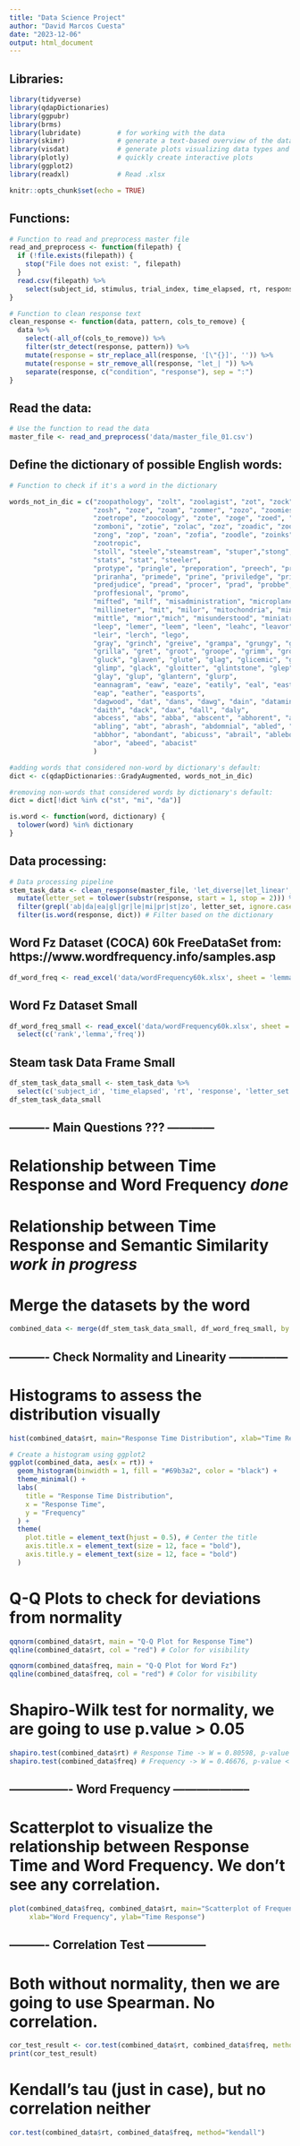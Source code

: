 ```yaml
---
title: "Data Science Project"
author: "David Marcos Cuesta"
date: "2023-12-06"
output: html_document
---
```


## Libraries:
```r
library(tidyverse)
library(qdapDictionaries)
library(ggpubr)
library(brms)
library(lubridate)         # for working with the data 
library(skimr)             # generate a text-based overview of the data 
library(visdat)            # generate plots visualizing data types and missingness
library(plotly)            # quickly create interactive plots
library(ggplot2)
library(readxl)            # Read .xlsx   

knitr::opts_chunk$set(echo = TRUE)
```


## Functions:
```r
# Function to read and preprocess master file
read_and_preprocess <- function(filepath) {
  if (!file.exists(filepath)) {
    stop("File does not exist: ", filepath)
  }
  read.csv(filepath) %>% 
    select(subject_id, stimulus, trial_index, time_elapsed, rt, response)
}

# Function to clean response text
clean_response <- function(data, pattern, cols_to_remove) {
  data %>% 
    select(-all_of(cols_to_remove)) %>% 
    filter(str_detect(response, pattern)) %>%
    mutate(response = str_replace_all(response, '[\"{}]', '')) %>%
    mutate(response = str_remove_all(response, "let_| ")) %>%
    separate(response, c("condition", "response"), sep = ":")
}
```

## Read the data: 
```r
# Use the function to read the data
master_file <- read_and_preprocess('data/master_file_01.csv') 

```

## Define the dictionary of possible English words:
```r
# Function to check if it's a word in the dictionary

words_not_in_dic = c("zoopathology", "zolt", "zoolagist", "zot", "zock", "zook", "zon",
                     "zosh", "zoze", "zoam", "zommer", "zozo", "zoomies", "zoop", "zope",
                     "zoetrope", "zoocology", "zote", "zoge", "zoed", "zomed", "zork",
                     "zomboni", "zotie", "zolac", "zoz", "zoadic", "zooplankton", "zoro",
                     "zong", "zop", "zoan", "zofia", "zoodle", "zoinks", "zowwys",
                     "zootropic",
                     "stoll", "steele","steamstream", "stuper","stong", "stupify", "steale", "stickly",
                     "stats", "stat", "steeler",
                     "protype", "pringle", "preporation", "preech", "pradae", "proactive", "practicum",
                     "priranha", "primede", "prine", "priviledge", "privelege", "priere", "pratt",
                     "predjudice", "pread", "procer", "prad", "probbe", "protone", "pronation", "prada",
                     "proffesional", "promo",
                     "mifted", "milf", "misadministration", "microplane", "milkshake", "minnce", 
                     "millineter", "mit", "milor", "mitochondria", "minging", "millisecond", "millow",
                     "mittle", "mior","mich", "misunderstood", "miniatrure",
                     "leep", "lemer", "leem", "leen", "leahc", "leavor", "lepper", "letal", "leb",
                     "leir", "lerch", "lego",
                     "gray", "grinch", "greive", "grampa", "grungy", "grunge", "grandeous", "grap",
                     "grilla", "gret", "groot", "groope", "grimm", "growed",
                     "gluck", "glaven", "glute", "glag", "glicemic", "gle", "glam", "gleen", "glamping",
                     "glimp", "glack", "gloitter", "glintstone", "glep", "gleem", "glock", "glot",
                     "glay", "glup", "glantern", "glurp",
                     "eannagram", "eaw", "eaze", "eatily", "eal", "east", "eavesrop", "eads", "eab",
                     "eap", "eather", "easports", 
                     "dagwood", "dat", "dans", "dawg", "dain", "datamine", "daquirri", "dask", "dallup",
                     "daith", "dack", "dax", "dall", "daly",
                     "abcess", "abs", "abba", "abscent", "abhorent", "abalon", "abott", "abcs", "abraid",
                     "abling", "abt", "abrash", "abdomnial", "abled", "abdjure", "abdominals", "aboot",
                     "abbhor", "abondant", "abicuss", "abrail", "ablebody", "abscomb", "abid", "abduction",
                     "abor", "abeed", "abacist" 
                     )

#adding words that considered non-word by dictionary's default:
dict <- c(qdapDictionaries::GradyAugmented, words_not_in_dic)

#removing non-words that considered words by dictionary's default:
dict = dict[!dict %in% c("st", "mi", "da")]

is.word <- function(word, dictionary) {
  tolower(word) %in% dictionary
}
```


## Data processing:
```r
# Data processing pipeline
stem_task_data <- clean_response(master_file, 'let_diverse|let_linear', c("stimulus")) %>%
  mutate(letter_set = tolower(substr(response, start = 1, stop = 2))) %>%
  filter(grepl('ab|da|ea|gl|gr|le|mi|pr|st|zo', letter_set, ignore.case = TRUE)) %>%
  filter(is.word(response, dict)) # Filter based on the dictionary
```

## Word Fz Dataset (COCA) 60k FreeDataSet from: https://www.wordfrequency.info/samples.asp 
```r
df_word_freq <- read_excel('data/wordFrequency60k.xlsx', sheet = 'lemmas') #RAW
```

## Word Fz Dataset Small
```r
df_word_freq_small <- read_excel('data/wordFrequency60k.xlsx', sheet = 'lemmas') %>% 
  select(c('rank','lemma','freq'))
```

## Steam task Data Frame Small
```r
df_stem_task_data_small <- stem_task_data %>% 
  select(c('subject_id', 'time_elapsed', 'rt', 'response', 'letter_set'))
df_stem_task_data_small
```


## ---------- Main Questions ??? ------------

# Relationship between Time Response and Word Frequency *done*
# Relationship between Time Response and Semantic Similarity *work in progress*

# Merge the datasets by the word
```r
combined_data <- merge(df_stem_task_data_small, df_word_freq_small, by.x = "response", by.y = "lemma")
```


## ---------- Check Normality and Linearity ---------------

# Histograms to assess the distribution visually
```r
hist(combined_data$rt, main="Response Time Distribution", xlab="Time Response")
```
```r
# Create a histogram using ggplot2
ggplot(combined_data, aes(x = rt)) +
  geom_histogram(binwidth = 1, fill = "#69b3a2", color = "black") +
  theme_minimal() +
  labs(
    title = "Response Time Distribution",
    x = "Response Time",
    y = "Frequency"
  ) +
  theme(
    plot.title = element_text(hjust = 0.5), # Center the title
    axis.title.x = element_text(size = 12, face = "bold"),
    axis.title.y = element_text(size = 12, face = "bold")
  )

```

# Q-Q Plots to check for deviations from normality
```r
qqnorm(combined_data$rt, main = "Q-Q Plot for Response Time")
qqline(combined_data$rt, col = "red") # Color for visibility

```

```r
qqnorm(combined_data$freq, main = "Q-Q Plot for Word Fz")
qqline(combined_data$freq, col = "red") # Color for visibility
```

# Shapiro-Wilk test for normality, we are going to use p.value > 0.05 
```r
shapiro.test(combined_data$rt) # Response Time -> W = 0.80598, p-value < 2.2e-16 ----- NO NORMALITY ----
shapiro.test(combined_data$freq) # Frequency -> W = 0.46676, p-value < 2.2e-16 ------- NO NORMALITY ----
```

## ---------------- Word Frequency --------------------
# Scatterplot to visualize the relationship between Response Time and Word Frequency. We don't see any correlation. 
```r
plot(combined_data$freq, combined_data$rt, main="Scatterplot of Frequency vs. Time Response",
     xlab="Word Frequency", ylab="Time Response")
```

## ---------- Correlation Test ---------------

# Both without normality, then we are going to use Spearman. No correlation. 
```r
cor_test_result <- cor.test(combined_data$rt, combined_data$freq, method="spearman")
print(cor_test_result)
```
# Kendall's tau (just in case), but no correlation neither
```r
cor.test(combined_data$rt, combined_data$freq, method="kendall")
```